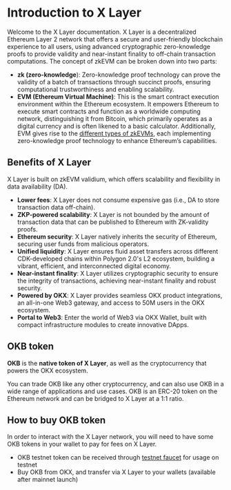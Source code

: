 # Introduction to X Layer
Welcome to the X Layer documentation.
X Layer is a decentralized Ethereum Layer 2 network that offers a secure and user-friendly blockchain experience to all users, using advanced cryptographic zero-knowledge proofs to provide validity and near-instant finality to off-chain transaction computations.
The concept of zkEVM can be broken down into two parts:
- **zk (zero-knowledge**): Zero-knowledge proof technology can prove the validity of a batch of transactions through succinct proofs, ensuring computational trustworthiness and enabling scalability.
- **EVM (Ethereum Virtual Machine)**: This is the smart contract execution environment within the Ethereum ecosystem. It empowers Ethereum to execute smart contracts and function as a worldwide computing network, distinguishing it from Bitcoin, which primarily operates as a digital currency and is often likened to a basic calculator. Additionally, EVM gives rise to the [different types of zkEVMs](https://vitalik.eth.limo/general/2022/08/04/zkevm.html "different types of zkEVMs"), each implementing zero-knowledge proof technology to enhance Ethereum’s capabilities.

## Benefits of X Layer
X Layer is built on zkEVM validium, which offers scalability and flexibility in data availability (DA).
- **Lower fees**: X Layer does not consume expensive gas (i.e., DA to store transaction data off-chain).
- **ZKP-powered scalability**: X Layer is not bounded by the amount of transaction data that can be published to Ethereum with ZK-validity proofs.
- **Ethereum security**: X Layer natively inherits the security of Ethereum, securing user funds from malicious operators.
- **Unified liquidity**: X Layer ensures fluid asset transfers across different CDK-developed chains within Polygon 2.0's L2 ecosystem, building a vibrant, efficient, and interconnected digital economy.
- **Near-instant finality**: X Layer utilizes cryptographic security to ensure the integrity of transactions, achieving near-instant finality and robust security.
- **Powered by OKX**: X Layer provides seamless OKX product integrations, an all-in-one Web3 gateway, and access to 50M users in the OKX ecosystem.
- **Portal to Web3**: Enter the world of Web3 via OKX Wallet, built with compact infrastructure modules to create innovative DApps.

## OKB token
**OKB** is the **native token of X Layer**, as well as the cryptocurrency that powers the OKX ecosystem. 

You can trade OKB like any other cryptocurrency, and can also use OKB in a wide range of applications and use cases. OKB is an ERC-20 token on the Ethereum network and can be bridged to X Layer at a 1:1 ratio.

## How to buy OKB token
In order to interact with the X Layer network, you will need to have some OKB tokens in your wallet to pay for fees on X Layer.
- OKB testnet token can be received through [testnet faucet](https://www.okx.com/xlayer/faucet "testnet faucet") for usage on testnet
- Buy OKB from OKX, and transfer via X Layer to your wallets (available after mainnet launch)

